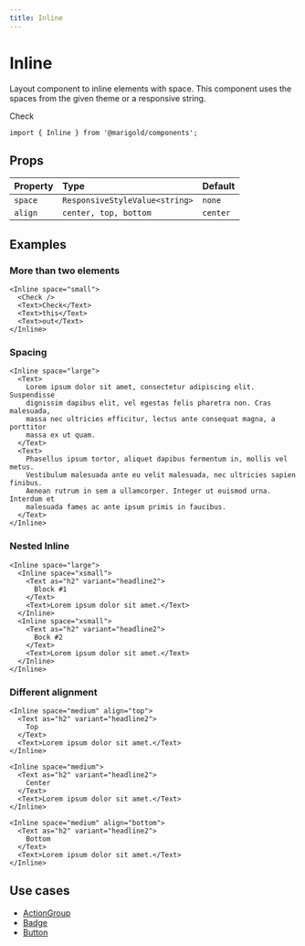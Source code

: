 ```yaml
---
title: Inline
---
```


# Inline

Layout component to inline elements with space. This component uses the spaces from the given theme or a responsive string.

<MarigoldTheme>
  <Inline space="small">
    <Check />
    <Text>Check</Text>
  </Inline>
</MarigoldTheme>

```tsx onlyCode
import { Inline } from '@marigold/components';
```

## Props

| Property | Type                           | Default  |
| :------- | :----------------------------- | :------- |
| `space`  | `ResponsiveStyleValue<string>` | `none`   |
| `align`  | `center, top, bottom`          | `center` |

## Examples

### More than two elements

```tsx expandCode
<Inline space="small">
  <Check />
  <Text>Check</Text>
  <Text>this</Text>
  <Text>out</Text>
</Inline>
```

### Spacing

```tsx
<Inline space="large">
  <Text>
    Lorem ipsum dolor sit amet, consectetur adipiscing elit. Suspendisse
    dignissim dapibus elit, vel egestas felis pharetra non. Cras malesuada,
    massa nec ultricies efficitur, lectus ante consequat magna, a porttitor
    massa ex ut quam.
  </Text>
  <Text>
    Phasellus ipsum tortor, aliquet dapibus fermentum in, mollis vel metus.
    Vestibulum malesuada ante eu velit malesuada, nec ultricies sapien finibus.
    Aenean rutrum in sem a ullamcorper. Integer ut euismod urna. Interdum et
    malesuada fames ac ante ipsum primis in faucibus.
  </Text>
</Inline>
```

### Nested Inline

```tsx
<Inline space="large">
  <Inline space="xsmall">
    <Text as="h2" variant="headline2">
      Block #1
    </Text>
    <Text>Lorem ipsum dolor sit amet.</Text>
  </Inline>
  <Inline space="xsmall">
    <Text as="h2" variant="headline2">
      Bock #2
    </Text>
    <Text>Lorem ipsum dolor sit amet.</Text>
  </Inline>
</Inline>
```

### Different alignment

```tsx
<Inline space="medium" align="top">
  <Text as="h2" variant="headline2">
    Top
  </Text>
  <Text>Lorem ipsum dolor sit amet.</Text>
</Inline>
```

```tsx
<Inline space="medium">
  <Text as="h2" variant="headline2">
    Center
  </Text>
  <Text>Lorem ipsum dolor sit amet.</Text>
</Inline>
```

```tsx
<Inline space="medium" align="bottom">
  <Text as="h2" variant="headline2">
    Bottom
  </Text>
  <Text>Lorem ipsum dolor sit amet.</Text>
</Inline>
```

## Use cases

- [ActionGroup](../action-group)
- [Badge](../badge)
- [Button](../button)
